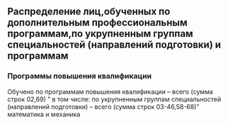## Распределение лиц,обученных по дополнительным профессиональным программам,по укрупненным группам специальностей (направлений подготовки) и программам {#spec-distribution}

### Программы повышения квалификации {#spec-distribution-pk}

Обучено по программам повышения квалификации – всего (сумма строк 02,69)
"   в том числе:
      по укрупненным группам специальностей (направлений подготовки) – 
      всего (сумма строк 03-46,58-68)"
         математика и механика


